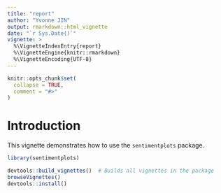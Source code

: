```yaml
---
title: "report"
author: "Yvonne JIN"
output: rmarkdown::html_vignette
date: "`r Sys.Date()`"
vignette: >
  %\VignetteIndexEntry{report}
  %\VignetteEngine{knitr::rmarkdown}
  %\VignetteEncoding{UTF-8}
---
```


```r
knitr::opts_chunk$set(
  collapse = TRUE,
  comment = "#>"
)
```

# Introduction

This vignette demonstrates how to use the `sentimentplots` package.

```r
library(sentimentplots)
```

```r
devtools::build_vignettes()  # Builds all vignettes in the package
browseVignettes()
devtools::install()

```

